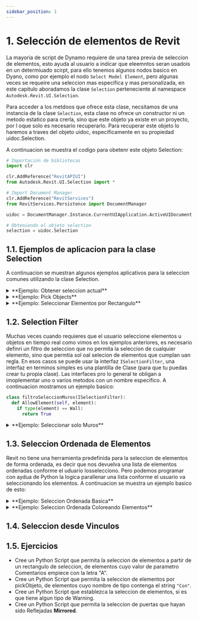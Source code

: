 ```yaml
---
sidebar_position: 1
---
```





# 1. Selección de elementos de Revit
La mayoria de script de Dynamo requiere de una tarea previa de seleccion de elementos, esto ayuda al usuario a indicar que eleemntos seran usadois en un determiuado scirpt, para ello tenemos algunos nodos basico en Dyano, como por ejemplo el nodo `Select Model Element`, pero algunas veces se requeire una seleccion mas especifica y mas personalizada, en este capitulo aboradamos la clase `Selection` perteneciente al namespace `Autodesk.Revit.UI.Selection`.

Para acceder a los metdoos que ofrece esta clase, necsitamos de una instancia de la clase `Selection`, esta clase no ofrece un constructor ni un metodo estatico para crerla, sino que este objeto ya existe en un proyecto, por l oque solo es necesario recuperarlo.
Para recuperar este objeto lo haremos a traves del objeto uidoc, especificamente en su propiedad uidoc.Selection.

A continuacion se muestra el codigo para obetenr este objeto Selection:
```py
# Importación de bibliotecas
import clr

clr.AddReference("RevitAPIUI")
from Autodesk.Revit.UI.Selection import *

# Import Document Manager
clr.AddReference("RevitServices")
from RevitServices.Persistence import DocumentManager

uidoc = DocumentManager.Instance.CurrentUIApplication.ActiveUIDocument

# Obteniendo el objeto selection
selection = uidoc.Selection
```


## 1.1. Ejemplos de aplicacion para la clase Selection

A continuacion se muestran algunos ejemplos aplicativos para la seleccion comunes utilizando la clase Selection.


<details>
  <summary>**Ejemplo: Obtener seleccion actual**</summary>

  En este ejemplo se muestra como obtener los elementos acutalmente seleccionados en el entorno de Revit

  <CodeBlock language="py">{ej_getCurrentSelection}</CodeBlock>

</details>


<details>
  <summary>**Ejemplo: Pick Objects**</summary>

  En este ejemplo se muestra como seleccionar uno a uno los elementos dentro de un proyecto de Revit para obtenerlos en una lista.
  <CodeBlock language="py">{ej_pickObjects}</CodeBlock>
</details>

<details>
  <summary>**Ejemplo: Seleccionar Elementos por Rectangulo**</summary>

  En este ejemplo se muestra como obtener los elementos encerrados en un rectangulo de seleccion.
  <CodeBlock language="py">{ej_pickByRectangle}</CodeBlock>
</details>

## 1.2. Selection Filter
Muchas veces cuando requieres que el usuario seleccione elementos u objetos en tiempo real como vimos en los ejemplos anteriores, es necesario definri un filtro de seleccion
que no permita la seleccion de cualquier elemento, sino que permtia sol oal selecion de elementos que cumplan uan regla.
En esos casos se puede usar la interfaz `ISelectionFilter`, una interfaz en terminos simples es una plantilla de Clase (para que tu puedas crear tu propia clase). Las interfaces pro lo general 
te obligan a imoplementar uno o varios metodos con un nombre especifico. A continuacion mostramos un ejemplo basico:

```py
class filtroSeleccionMuros(ISelectionFilter):
  def AllowElement(self, element):
    if type(element) == Wall:
      return True
```

<details>
  <summary>**Ejemplo: Seleccionar solo Muros**</summary>

  En este ejemplo se muestra como seleccionar elementos pertenecientes a la categoria muros.
  <CodeBlock language="py">{ej_pickObjectWallFilter}</CodeBlock>
</details>

## 1.3. Seleccion Ordenada de Elementos
Revit no tiene una herramienta predefinida para la seleccion de elementos de forma ordenada, es decir que nos devuelva una lista de elementos ordenadas conforme el uduario losselecciono.
Pero podemos programar con aydua de Python la logica parallenar una lista conforme el usuario va seleccionando los elementos.
A continuacion se muestra un ejemplo basico de esto:

<details>
  <summary>**Ejemplo: Seleccion Ordenada Basica**</summary>

  En este ejemplo se muestra como seleccionar elementos de forma ordenada, de tal forma que se va llenando a una lista, hasta que el usuario haga algo diferentre a seleccion (ESC).
  <CodeBlock language="py">{ej_selOrdBasica}</CodeBlock>
</details>

<details>
  <summary>**Ejemplo: Seleccion Ordenada Coloreando Elementos**</summary>

  En este ejemplo se muestra como seleccionar elementos pertenecientes a la categoria muros.
  <CodeBlock language="py">{ej_selOrdColoreoTemporal}</CodeBlock>
</details>




## 1.4. Seleccion desde Vinculos

## 1.5. Ejercicios
* Cree un Python Script que permita la seleccion de elementos a partir de un rectangulo de seleccion, de elementos cuyo valor de parametro Comentarios empiece con la letra "A".
* Cree un Python Script que permita la seleccion de elementos por pickObjeto, de elementos cuyo nombre de tipo contenga el string `"Con"`.
* Cree un Python Script que establezca la seleccion de elementos, si es que tiene algun tipo de Warning.
* Cree un Python Script que permita la seleccion de puertas que hayan sido Reflejadas **Mirrored**.




